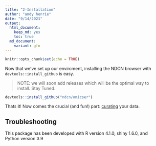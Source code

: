 ```yaml
---
title: "2-Installation"
author: "andy henrie"
date: "9/14/2021"
output:
  html_document: 
    keep_md: yes
    toc: true
  md_document:
    variant: gfm
---
```


```r
knitr::opts_chunk$set(echo = TRUE)
```

Now that we've set up our enviroment, installing the NDCN browser with `devtools::install_github` is easy.  

> NOTE: we will soon add releases which will be the optimal way to install. Stay Tuned.

```r
devtools::install_github("ndcn/omicser")

```

Thats it!  Now comes the crucial (and fun!) part: [curating](03_data_curation.md) your data.

## Troubleshooting

This package has been developed with R version 4.1.0, shiny 1.6.0, and Python version 3.9

